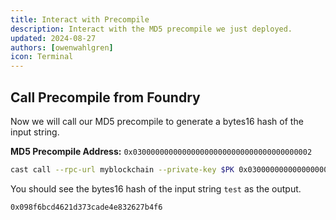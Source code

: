 ```yaml
---
title: Interact with Precompile
description: Interact with the MD5 precompile we just deployed.
updated: 2024-08-27
authors: [owenwahlgren]
icon: Terminal
---
```


## Call Precompile from Foundry

Now we will call our MD5 precompile to generate a bytes16 hash of the input string.

**MD5 Precompile Address:** `0x0300000000000000000000000000000000000002`

```bash 
cast call --rpc-url myblockchain --private-key $PK 0x0300000000000000000000000000000000000002 "hashWithMD5(string)(bytes16)" "test"
```

You should see the bytes16 hash of the input string `test` as the output. 

```bash
0x098f6bcd4621d373cade4e832627b4f6
```